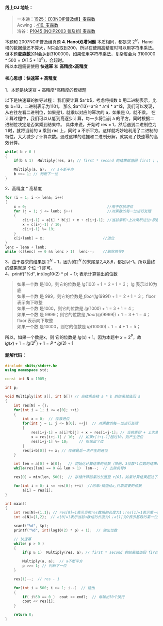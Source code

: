 
#### 线上OJ 地址：
> 一本通：[1925：【03NOIP普及组】麦森数](http://ybt.ssoier.cn:8088/problem_show.php?pid=1925)  
Acwing：[416. 麦森数](https://www.acwing.com/problem/content/description/418/)  
洛谷：[P1045 [NOIP2003 普及组] 麦森数](https://www.luogu.com.cn/problem/P1045)  

本题和 2007NOIP普及组真题 **4. Hanoi双塔问题** 本质相同，都是求 $2^N$。Hanoi 塔的数据量还不算大，N只会取到200，所以在使用高精度时可以用字符串乘法。但本题**麦森数**的N会达到3100000，如果使用字符串乘法，复杂度会为 $3100000*500 = O(1.5*10^9)$，会超时。  
所以本题需要使用 **快速幂** 和 **高精度x高精度**

#### 核心思想：快速幂 + 高精度
1、本题是快速幂 + 高精度*高精度的模板题  

<Callout type="info">
以下是快速幂的推导过程：  
我们要计算 $a^b$，考虑将指数 b 用二进制表示，比如 b=13，二进制表示为1101。  
那么 $a^{13}=a^8 * a^4 * a^1$，我们可以发现，从右往左看二进制位，如果是1，就乘以对应的幂次的 a，如果是 0，就不乘。  
在计算过程中，我们可以从低到高逐步计算，每一步将当前 a 的平方，同时根据二进制位决定是否累乘到结果中。  
具体来说，开始时 res = 1，然后遇到二进制位为 1 时，就将当前的 a 乘到 res 上，同时 a 不断平方。这样就巧妙地利用了二进制的特性，大大减少了计算次数。通过这样的递推和二进制分解，就实现了快速幂的高效计算。  
</Callout>

``` cpp showLineNumbers filename="快速幂的模板代码"
while( b > 0 )
{
    if(b & 1)  Multiply(res, a); // first * second 的结果赋值回 first ; // 如果是1，就乘以对应幂次的a，如果是0，就不乘

    Multiply(a, a);  // a不断平方
    b >>= 1; // 判断下一位
}
```

2、高精度 * 高精度
```cpp showLineNumbers filename="高精度 * 高精度"
for (i = 1; i <= lena; i++)
{
    x = 0;                                     //用于存放进位
    for (j = 1; j <= lenb; j++)                //对乘数的每一位进行处理
    {
        c[i+j-1] = a[i] * b[j] + x + c[i+j-1]; //当前乘积+上次乘积进位+原数
        x = c[i+j-1] / 10;
        c[i+j-1] %= 10;
    }
    c[i+lenb] = x;                           //进位
}
lenc = lena + lenb;
while (c[lenc] == 0 && lenc > 1)  lenc--;    //删除前导0
```

3、由于要求的结果是 $2^N-1$，因为的$2^N$ 的末尾是2,4,8,6，都足以-1。所以最终的结果就是 个位 -1 即可。  
4、printf("%d", int(log10(2) * p) + 1);  表示计算输出的位数  
> 如果一个数 是100，则它的位数是 $lg(100)+1 = 2 + 1 = 3$；  lg 表示以10为底  
如果一个数 是 999，则它的位数是 $floor(lg(999)) +1 = 2 + 1 = 3$；     floor 表示向下取整  
如果一个数 是1000，则它的位数是 $lg(1000)+1 = 3 + 1 = 4$；  
如果一个数 是 9999；则它的位数是 $floor(lg(9999)) +1 = 3 + 1 = 4$；     floor 表示向下取整  
如果一个数 是10000，则它的位数是 $lg(10000)+1 = 4 + 1 = 5$；  

所以，如果一个数是x，则 它的位数是 $lg(x)+1$。因为本题中 $x=2^P$，故  
 $lg(x)+1 = lg(2^P)+1 = P * lg(2)+1$  

#### 题解代码：
```cpp showLineNumbers {8-30,38,41-46} filename="快速幂 + 高精度"
#include <bits/stdc++.h>
using namespace std;

const int N = 1005;

int p;

void Multiply(int a[], int b[]) // 高精乘高精 a * b 的结果赋值回 a 
{
    int res[N] = {};
    for(int i = 1; i <= a[0]; ++i)
    {
        int x = 0;  // 存放进位
        for(int j = 1; j <= b[0]; ++j)  // 对乘数的每一位进行处理
        {
            res[i+j-1] = a[i]*b[j] + x + res[i+j-1]; // 当前乘积 + 上次乘积进位 + 原数
            x = res[i+j-1] / 10;  // 如果r[i+j-1]超过10，则产生进位
            res[i+j-1] %= 10;     // 仅保留个位
        }
        res[i+b[0]] += x; // 存储最后一次产生的进位
    }

    int len = a[0] + b[0];   // 初始化计算结果的位数（举例，3位数*1位数的结果最多是4位数）
    while(res[len] == 0 && len > 1)  len--;  // 去除前导0

    res[0] = min(len, 500);  // 存储计算结果的长度至 r[0]。如果计算结果超过了k位，只取k位

    for(int i = 0; i <= res[0]; ++i)  //结果r赋值给a,只取需要的位数 
        a[i] = res[i];
}

int main()
{
	int res[N]={1,1}; // res[0]=1表示当前res数组的长度为1；res[1]=1表示第一位是1，也是结果的初始值
	int a[N]={1,2};  // a[0]=1表示当前a数组的长度为1；a[1]为2表示基数的第一位是2，也就是基数的初始值

    scanf("%d", &p);
    printf("%d", int(log10(2) * p) + 1);  // 输出位数

    // 快速幂
    while( p > 0 )
    {
        if(p & 1)  Multiply(res, a); // first * second 的结果赋值回 first ; // 如果是1，就乘以对应幂次的a，如果是0，就不乘

        Multiply(a, a);  // a不断平方
        p >>= 1; // 判断下一位
    }

    res[1]--;  // res - 1

    for(int i = 500; i >= 1; i--)  // 输出
    {
        if( i%50 == 0 )  cout << endl;  // 每输出50个换行
        cout << res[i];
    }

    return 0;
}
```